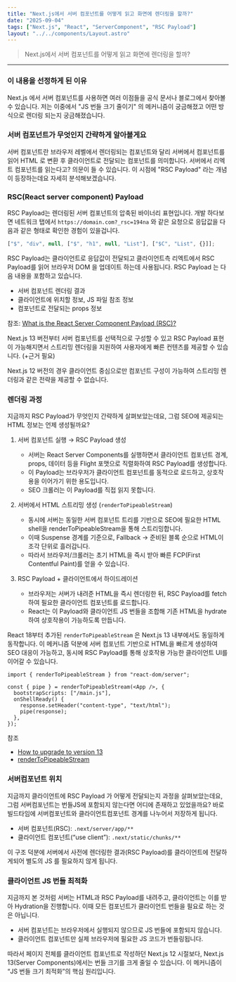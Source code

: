 ```yaml
---
title: "Next.js에서 서버 컴포넌트를 어떻게 읽고 화면에 렌더링을 할까?"
date: "2025-09-04"
tags: ["Next.js", "React", "ServerComponent", "RSC Payload"]
layout: "../../components/Layout.astro"
---
```


> Next.js에서 서버 컴포넌트를 어떻게 읽고 화면에 렌더링을 할까?

---

### 이 내용을 선정하게 된 이유

Next.js 에서 서버 컴포넌트를 사용하면 여러 이점들을 공식 문서나 블로그에서 찾아볼 수 있습니다. 저는 이중에서 "JS 번들 크기 줄이기" 의 메커니즘이 궁금해졌고 어떤 방식으로 렌더링 되는지 궁금해졌습니다.

### 서버 컴포넌트가 무엇인지 간략하게 알아볼게요

서버 컴포넌트란 브라우저 레벨에서 렌더링되는 컴포넌트와 달리 서버에서 컴포넌트를 읽어 HTML 로 변환 후 클라이언트로 전달되는 컴포넌트를 의미합니다. 서버에서 리엑트 컴포넌트를 읽는다고? 의문이 들 수 있습니다. 이 시점에 "RSC Payload" 라는 개념이 등장하는데요 자세히 분석해보겠습니다.

### RSC(React server component) Payload

RSC Payload는 렌더링된 서버 컴포넌트의 압축된 바이너리 표현입니다. 개발 하다보면 네트워크 탭에서 `https://domain.com?_rsc=194na` 와 같은 요청으로 응답값을 다음과 같은 형태로 확인한 경험이 있을겁니다.

```ts
["$", "div", null, ["$", "h1", null, "List"], ["$C", "List", {}]];
```

RSC Payload는 클라이언트로 응답값이 전달되고 클라이언트측 리엑트에서 RSC Payload를 읽어 브라우저 DOM 을 업데이트 하는데 사용됩니다. RSC Payload 는 다음 내용을 포함하고 있습니다.

- 서버 컴포넌트 렌더링 결과
- 클라이언트에 위치할 정보, JS 파일 참조 정보
- 컴포넌트로 전달되는 props 정보

참조: [What is the React Server Component Payload (RSC)?](https://nextjs.org/docs/app/getting-started/server-and-client-components#on-the-server)

Next.js 13 버전부터 서버 컴포넌트를 선택적으로 구성할 수 있고 RSC Payload 표현이 가능해지면서 스트리밍 렌더링을 지원하여 사용자에게 빠른 컨텐츠를 제공할 수 있습니다. (+근거 필요)

Next.js 12 버전의 경우 클라이언트 중심으로만 컴포넌트 구성이 가능하여 스트리밍 렌더링과 같은 전략을 제공할 수 없습니다.

### 렌더링 과정

지금까지 RSC Payload가 무엇인지 간략하게 살펴보았는데요, 그럼 SEO에 제공되는 HTML 정보는 언제 생성될까요?

1. 서버 컴포넌트 실행 → RSC Payload 생성

   - 서버는 React Server Components를 실행하면서 클라이언트 컴포넌트 경계, props, 데이터 등을 Flight 포맷으로 직렬화하여 RSC Payload를 생성합니다.
   - 이 Payload는 브라우저가 클라이언트 컴포넌트를 동적으로 로드하고, 상호작용을 이어가기 위한 용도입니다.
   - SEO 크롤러는 이 Payload를 직접 읽지 못합니다.

2. 서버에서 HTML 스트리밍 생성 (`renderToPipeableStream`)

   - 동시에 서버는 동일한 서버 컴포넌트 트리를 기반으로 SEO에 필요한 HTML shell을 renderToPipeableStream을 통해 스트리밍합니다.
   - 이때 Suspense 경계를 기준으로, Fallback → 준비된 블록 순으로 HTML이 조각 단위로 흘러갑니다.
   - 따라서 브라우저/크롤러는 초기 HTML을 즉시 받아 빠른 FCP(First Contentful Paint)를 얻을 수 있습니다.

3. RSC Payload + 클라이언트에서 하이드레이션

   - 브라우저는 서버가 내려준 HTML을 즉시 렌더링한 뒤, RSC Payload를 fetch하여 필요한 클라이언트 컴포넌트를 로드합니다.
   - React는 이 Payload와 클라이언트 JS 번들을 조합해 기존 HTML을 hydrate하여 상호작용이 가능하도록 만듭니다.

React 18부터 추가된 `renderToPipeableStream` 은 Next.js 13 내부에서도 동일하게 동작합니다. 이 메커니즘 덕분에 서버 컴포넌트 기반으로 HTML을 빠르게 생성하여 SEO 대응이 가능하고, 동시에 RSC Payload를 통해 상호작용 가능한 클라이언트 UI를 이어갈 수 있습니다.

```tsx
import { renderToPipeableStream } from "react-dom/server";

const { pipe } = renderToPipeableStream(<App />, {
  bootstrapScripts: ["/main.js"],
  onShellReady() {
    response.setHeader("content-type", "text/html");
    pipe(response);
  },
});
```

참조

- [How to upgrade to version 13](https://nextjs.org/docs/pages/guides/upgrading/version-13)
- [renderToPipeableStream](https://ko.react.dev/reference/react-dom/server/renderToPipeableStream)

### 서버컴포넌트 위치

지금까지 클라이언트에 RSC Payload 가 어떻게 전달되는지 과정을 살펴보았는데요, 그럼 서버컴포넌트는 번들JS에 포함되지 않는다면 어디에 존재하고 있었을까요? 바로 빌드타임에 서버컴포넌트와 클라이언트컴포넌트 경계를 나누어서 저장하게 됩니다.

- 서버 컴포넌트(RSC): `.next/server/app/**`
- 클라이언트 컴포넌트(“use client”): `.next/static/chunks/**`

이 구조 덕분에 서버에서 사전에 렌더링한 결과(RSC Payload)를 클라이언트에 전달하게되어 별도의 JS 를 필요하지 않게 됩니다.

### 클라이언트 JS 번들 최적화

지금까지 본 것처럼 서버는 HTML과 RSC Payload를 내려주고, 클라이언트는 이를 받아 Hydration을 진행합니다.
이때 모든 컴포넌트가 클라이언트 번들을 필요로 하는 것은 아닙니다.

- 서버 컴포넌트는 브라우저에서 실행되지 않으므로 JS 번들에 포함되지 않습니다.
- 클라이언트 컴포넌트만 실제 브라우저에 필요한 JS 코드가 번들링됩니다.

따라서 페이지 전체를 클라이언트 컴포넌트로 작성하던 Next.js 12 시절보다, Next.js 13(Server Components)에서는 번들 크기를 크게 줄일 수 있습니다.
이 메커니즘이 “JS 번들 크기 최적화”의 핵심 원리입니다.
